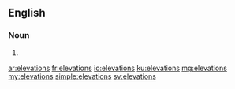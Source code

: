 ==English==

===Noun===
{{head|en}}

# {{plural of|elevation}}

[[ar:elevations]]
[[fr:elevations]]
[[io:elevations]]
[[ku:elevations]]
[[mg:elevations]]
[[my:elevations]]
[[simple:elevations]]
[[sv:elevations]]
